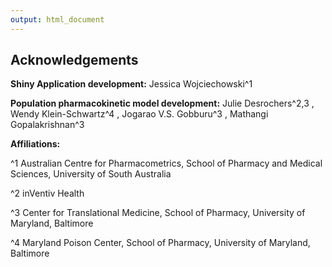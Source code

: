```yaml
---
output: html_document
---
```


## Acknowledgements

**Shiny Application development:** Jessica Wojciechowski^1

**Population pharmacokinetic model development:** Julie Desrochers^2,3 , Wendy Klein-Schwartz^4 , Jogarao V.S. Gobburu^3 , Mathangi Gopalakrishnan^3

**Affiliations:**

^1 Australian Centre for Pharmacometrics, School of Pharmacy and Medical Sciences, University of South Australia

^2 inVentiv Health

^3 Center for Translational Medicine, School of Pharmacy, University of Maryland, Baltimore

^4 Maryland Poison Center, School of Pharmacy, University of Maryland, Baltimore
